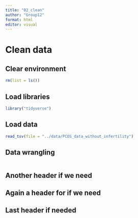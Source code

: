 ```yaml
---
title: "02_clean"
author: "Group12"
format: html
editor: visual
---
```


# Clean data

## Clear environment

```r
rm(list = ls())
```

## Load libraries

```r
library("tidyverse")
```

## Load data

```r

read_tsv(file = "../data/PCOS_data_without_infertility")

```

## Data wrangling

```r



```

## Another header if we need

## Again a header for if we need

## Last header if needed
